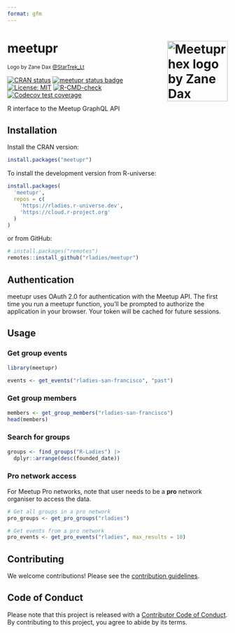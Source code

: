 ```yaml
---
format: gfm
---
```


<!-- README.md is generated from README.Rmd. Please edit the Rmd file -->

# meetupr <img src="man/figures/logo.png" align="right" alt="Meetupr hex logo by Zane Dax @StarTrek_Lt" width="138.5" />

<small>Logo by Zane Dax
[@StarTrek_Lt](https://x.com/startrek_lt)</small>

<!-- badges: start -->
[![CRAN status](https://www.r-pkg.org/badges/version/meetupr)](https://CRAN.R-project.org/package=meetupr)
[![meetupr status badge](https://rladies.r-universe.dev/meetupr/badges/version)](https://rladies.r-universe.dev/meetupr)
[![License: MIT](https://img.shields.io/badge/License-MIT-yellow.svg)](https://opensource.org/licenses/MIT)
[![R-CMD-check](https://github.com/rladies/meetupr/actions/workflows/R-CMD-check.yaml/badge.svg)](https://github.com/rladies/meetupr/actions/workflows/R-CMD-check.yaml)
[![Codecov test
coverage](https://codecov.io/gh/rladies/meetupr/graph/badge.svg)](https://app.codecov.io/gh/rladies/meetupr)

<!-- badges: end -->

R interface to the Meetup GraphQL API

## Installation

Install the CRAN version:

```r
install.packages("meetupr")
```

To install the development version from R-universe:

```r
install.packages(
  'meetupr', 
  repos = c(
    'https://rladies.r-universe.dev', 
    'https://cloud.r-project.org'
  )
)
```

or from GitHub:

```r
# install.packages("remotes")
remotes::install_github("rladies/meetupr")
```

## Authentication

meetupr uses OAuth 2.0 for authentication with the Meetup API. The first
time you run a meetupr function, you’ll be prompted to authorize the
application in your browser. Your token will be cached for future
sessions.

## Usage

### Get group events

```r
library(meetupr)

events <- get_events("rladies-san-francisco", "past")
```

### Get group members

```r
members <- get_group_members("rladies-san-francisco")
head(members)
```

### Search for groups

```r
groups <- find_groups("R-Ladies") |>
  dplyr::arrange(desc(founded_date))
```

### Pro network access

For Meetup Pro networks, note that user needs to be a **pro** network organiser to access the data.

``` r
# Get all groups in a pro network
pro_groups <- get_pro_groups("rladies")

# Get events from a pro network
pro_events <- get_pro_events("rladies", max_results = 10)
```

## Contributing

We welcome contributions! 
Please see the [contribution guidelines](https://github.com/rladies/meetupr/blob/main/.github/CONTRIBUTING.md).

## Code of Conduct

Please note that this project is released with a [Contributor Code of
Conduct](https://github.com/rladies/.github/blob/master/CODE_OF_CONDUCT.md).
By contributing to this project, you agree to abide by its terms.
